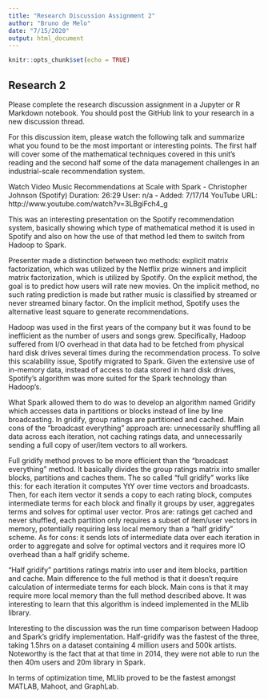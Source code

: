```yaml
---
title: "Research Discussion Assignment 2"
author: "Bruno de Melo"
date: "7/15/2020"
output: html_document
---
```


```r
knitr::opts_chunk$set(echo = TRUE)
```

## Research 2
Please complete the research discussion assignment in a Jupyter or R Markdown notebook. You should post the GitHub link to your research in a new discussion thread.

For this discussion item, please watch the following talk and summarize what you found to be the most important or interesting points. The first half will cover some of the mathematical techniques covered in this unit's reading and the second half some of the data management challenges in an industrial-scale recommendation system.

Watch Video
Music Recommendations at Scale with Spark - Christopher Johnson (Spotify)
Duration: 26:29
User: n/a - Added: 7/17/14
YouTube URL: http://www.youtube.com/watch?v=3LBgiFch4_g

This was an interesting presentation on the Spotify recommendation system, basically showing which type of mathematical method it is used in Spotify and also on how the use of that method led them to switch from Hadoop to Spark.

Presenter made a distinction between two methods: explicit matrix factorization, which was utilized by the Netflix prize winners and implicit matrix factorization, which is utilized by Spotify. On the explicit method, the goal is to predict how users will rate new movies. On the implicit method, no such rating prediction is made but rather music is classified by streamed or never streamed binary factor. On the implicit method, Spotify uses the alternative least square to generate recommendations.

Hadoop was used in the first years of the company but it was found to be inefficient as the number of users and songs grew. Specifically, Hadoop suffered from I/O overhead in that data had to be fetched from physical hard disk drives several times during the recommendation process. To solve this scalability issue, Spotify migrated to Spark. Given the extensive use of in-memory data, instead of access to data stored in hard disk drives, Spotify’s algorithm was more suited for the Spark technology than Hadoop’s.

What Spark allowed them to do was to develop an algorithm named Gridify which accesses data in partitions or blocks instead of line by line broadcasting. In gridify, group ratings are partitioned and cached. Main cons of the “broadcast everything” approach are: unnecessarily shuffling all data across each iteration, not caching ratings data, and unnecessarily sending a full copy of user/item vectors to all workers.

Full gridify method proves to be more efficient than the “broadcast everything” method. It basically divides the group ratings matrix into smaller blocks, partitions and caches them. The so called “full gridify” works like this: for each iteration it computes YtY over time vectors and broadcasts. Then, for each item vector it sends a copy to each rating block, computes intermediate terms for each block and finally it groups by user, aggregates terms and solves for optimal user vector. Pros are: ratings get cached and never shuffled, each partition only requires a subset of item/user vectors in memory, potentially requiring less local memory than a “half gridify” scheme. As for cons: it sends lots of intermediate data over each iteration in order to aggregate and solve for optimal vectors and it requires more IO overhead than a half gridify scheme. 

“Half gridify” partitions ratings matrix into user and item blocks, partition and cache. Main difference to the full method is that it doesn't require calculation of intermediate terms for each block. Main cons is that it may require more local memory than the full method described above. It was interesting to learn that this algorithm is indeed implemented in the MLlib library.

Interesting to the discussion was the run time comparison between Hadoop and Spark’s gridify implementation. Half-gridify was the fastest of the three, taking 1.5hrs on a dataset containing 4 million users and 500k artists. Noteworthy is the fact that at that time in 2014, they were not able to run the then 40m users and 20m library in Spark.

In terms of optimization time, MLlib proved to be the fastest amongst MATLAB, Mahoot, and GraphLab.
